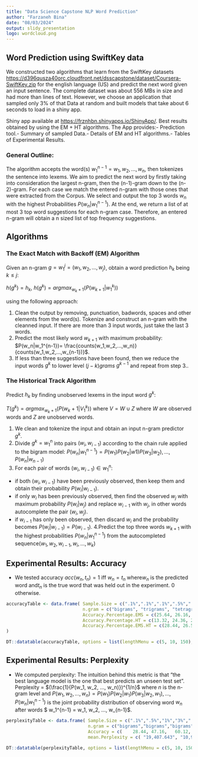 ```yaml
---
title: "Data Science Capstone NLP Word Prediction"
author: "Farzaneh Bina"
date: "08/03/2024"
output: slidy_presentation
logo: wordcloud.png
---
```

## Word Prediction using SwiftKey data

We constructed two algorithms that learn from the SwiftKey datasets [https://d396qusza40orc.cloudfront.net/dsscapstone/dataset/Coursera-SwiftKey.zip](https://d396qusza40orc.cloudfront.net/dsscapstone/dataset/Coursera-SwiftKey.zip) for the english language (US) and predict the next word given an input sentence. The complete dataset was about 556 MBs in size and had more than lines of text. However, we choose an application that sampled only 3% of that Data at random and built models that take about 6 seconds to load in a shiny app.

Shiny app available at [https://frznhbn.shinyapps.io/ShinyApp/](https://frznhbn.shinyapps.io/ShinyApp/).
Best results obtained by using the EM + HT algorithms.
The App provides:- Prediction tool.- Summary of sampled Data.- Details of EM and HT algorithms.- Tables of Experimental Results.

### General Outline:
The algorithm accepts the word(s) $w_{1}^{n-1}=w_1,w_2,...,w_n$, then tokenizes the sentence into lexems. We aim to predict the next word by firstly taking into consideration the largest n-gram, then the (n-1)-gram down to the (n-2)-gram. For each case we match the entered n-gram with those ones that were extracted from the Corpus. We select and output the top 3 words $w_n$ with the highest Probabilities $P(w_n|w_1^{n-1})$. At the end, we return a list of at most 3 top word suggestions for each n-gram case. Therefore, an entered n-gram will obtain a n sized list of top frequency suggestions.

## Algorithms

### The Exact Match with Backoff (EM) Algorithm

Given an n-gram $g=w_1^{j}=(w_1,w_2,...,w_j)$, obtain a word prediction $h_k$ being $k \leq j$: 

$h(g^k)=h_k$, $h(g^k)=argmax_{w_k+1}(P(w_{k+1}|w_1^{k}))$

using the following approach:

1. Clean the output by removing, punctuation, badwords, spaces and other elements from the word(s). Tokenize and construct an n-gram with the cleanned input. If there are more than 3 input words, just take the last 3 words.
2. Predict the most likely word $w_{k+1}$ with maximum probability: $P(w_n|w_1^{n-1})= \frac{counts(w_1,w_2,...,w_n)}{counts(w_1,w_2,...,w_{n-1})}$.
3. If less than three suggestions have been found, then we reduce the input words $g^k$ to lower level $(j-k)grams$ $g^{k-1}$ and repeat from step 3..

### The Historical Track Algorithm

Predict $h_k$ by finding unobserved lexems in the input word $g^k$:

$T(g^k)=argmax_{w_k+1}(P(w_k+1|V_1^k))$ where $V=W \cup Z$ where $W$ are observed words and $Z$ are unobserved words.

1. We clean and tokenize the input and obtain an input n-gram predictor $g^k$.
2. Divide $g^k=w_1^n$ into pairs $(w_i,w_{i-1})$ according to the chain rule applied to the bigram model: $P(w_n|w_1^{n-1}) = P(w_1)P(w_2|w1)P(w_3|w_2),...,P(w_n|w_{n-1})$
3. For each pair of words $(w_i,w_{i-1}) \in w_1 ^n$: 
  - if both $(w_i, w_{i-1})$ have been previously observed, then keep them and obtain their probability $P(w_i|w_{i-1})$.
  - if only $w_i$ has been previously observed, then find the observed $w_{j}$  with maximum  probability $P(w_i|w_j)$ and replace $w_{i-1}$ with $w_j$, in other words autocomplete the pair $(w_i, w_j)$.
  - if $w_{i-1}$ has only been observed, then discard $w_i$ and the probability becomes $P(w_i|w_{i-1}) = P(w_{i-1})$.
4.Predict the top three words $w_{k+1}$ with the highest probabilities $P(w_n|w_1^{n-1})$ from the autocompleted sequence$(w_1,w_2,w_{i-1},w_i,...,w_k)$

## Experimental Results: Accuracy
- We tested accuracy $acc(w_n, t_n) = 1$ iff $w_n = t_n$ where$w_n$ is the predicted word and$t_n$ is the true word that was held out in the experiment. 0 otherwise.

```r
accuracyTable <- data.frame( Sample.Size = c(".1%",".1%",".1%",".5%",".5%",".5%","1%","1%","1%","3%","3%","3%"),
                             n.gram = c("bigrams", "trigrams", "tetragrams","bigrams", "trigrams", "tetragrams","bigrams", "trigrams", "tetragrams","bigrams", "trigrams", "tetragrams"),
                             Accuracy.Percentage.EMS = c(25.64, 26.16, 24.72, 44.84, 44.28, 41.60, 55.87, 55.01, 54.93, 60.28, 61.99, 	60.28),
                             Accuracy.Percentage.HT = c(13.32, 24.36, 24.32, 13.31, 16.32, 38.52, 14.88, 7.22, 4.92, 9.36, 3.57, 3.82),
                             Accuracy.Percentage.EMS.HT = c(28.44, 26.52, 25.08, 47.16, 46.08, 42.61, 	60.12, 72.60, 71.64, 72.12, 81.36, 80.04)
)

DT::datatable(accuracyTable, options = list(lengthMenu = c(5, 10, 150), pageLength = 15))   
```

## Experimental Results: Perplexity

- We computed perplexity: The intuition behind this metric is that "the best language model is the one that best predicts an unseen test set". Perplexity = $(\frac{1}{P(w_1, w_2, ..., w_n)})^{1/n}$ where $n$ is the n-gram level and $P(w_1, w_2, ..., w_n)=P(w_1)P(w_2|w_1)P(w_3|w_2, w_1), ...,P(w_n|w_{1}^{n-1})$ is the joint probability distribution of observing word $w_n$ after words $ w_1^{n-1} = w_1, w_2, ..., w_{n-1}$.

```r
perplexityTable <- data.frame( Sample.Size = c(".1%",".5%","1%","3%",".1%",".5%","1%","3%",".1%",".5%","1%","3%"),
                               n.gram = c("bigrams","bigrams","bigrams","bigrams","trigrams","trigrams","trigrams","trigrams","tetragrams","tetragrams","tetragrams","tetragrams"),   
                               Accuracy = c(	28.44, 47.16, 	60.12, 72.12, 26.52, 46.08, 72.60, 81.36, 25.08, 42.61, 71.64, 80.04),
                               mean.Perplexity = c( "19,407.643", "10,926.306", "8,829.629", "7,053.359", "22,929.987", "15,065.242", "	13,094.427", "11,244.204", "27,110.892", "19,839.251", "17,637.174", "	15,753.426"))

DT::datatable(perplexityTable, options = list(lengthMenu = c(5, 10, 150), pageLength = 15))


```